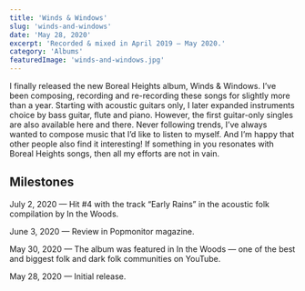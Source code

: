 ```yaml
---
title: 'Winds & Windows'
slug: 'winds-and-windows'
date: 'May 28, 2020'
excerpt: 'Recorded & mixed in April 2019 — May 2020.'
category: 'Albums'
featuredImage: 'winds-and-windows.jpg'
---
```


I finally released the new Boreal Heights album, Winds & Windows. I’ve been
composing, recording and re-recording these songs for slightly more than a year.
Starting with acoustic guitars only, I later expanded instruments choice by bass
guitar, flute and piano. However, the first guitar-only singles are also
available here and there. Never following trends, I’ve always wanted to compose
music that I’d like to listen to myself. And I’m happy that other people also
find it interesting! If something in you resonates with Boreal Heights songs,
then all my efforts are not in vain.

## Milestones

July 2, 2020 — Hit #4 with the track “Early Rains” in the acoustic folk
compilation by In the Woods.

June 3, 2020 — Review in Popmonitor magazine.

May 30, 2020 — The album was featured in In the Woods — one of the best and
biggest folk and dark folk communities on YouTube.

May 28, 2020 — Initial release.

